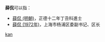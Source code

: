 '''薛侃'''可以指：
* [[薛侃_(明朝)|薛侃 (明朝)]]，正德十二年丁丑科進士
* [[薛侃_(1972年)|薛侃 (1972年)]]，上海市杨浦区委副书记、区长

{{disambig}}

[[Category:二字薛姓人名消歧義|kan]]